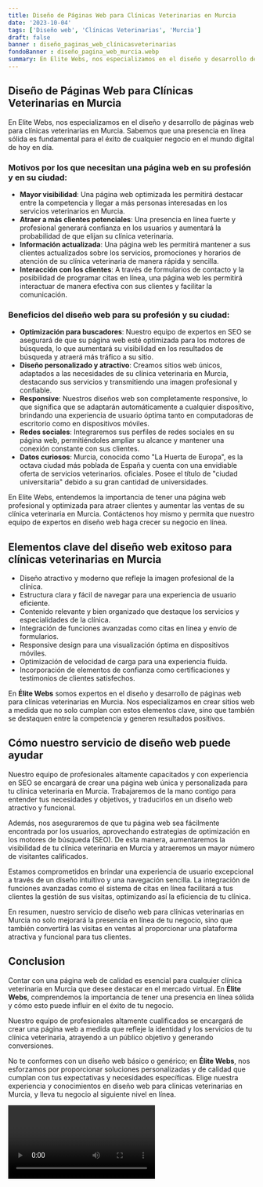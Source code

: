 ```yaml
---
title: Diseño de Páginas Web para Clínicas Veterinarias en Murcia
date: '2023-10-04'
tags: ['Diseño web', 'Clínicas Veterinarias', 'Murcia']
draft: false
banner : diseño_paginas_web_clínicasveterinarias
fondoBanner : diseño_pagina_web_murcia.webp
summary: En Elite Webs, nos especializamos en el diseño y desarrollo de páginas web para clínicas veterinarias en Murcia. Sabemos que una presencia en línea sólida es fundamental para el éxito de cualquier negocio en el mundo digital de hoy en día. 
---
```


## Diseño de Páginas Web para Clínicas Veterinarias en Murcia

En Elite Webs, nos especializamos en el diseño y desarrollo de páginas web para clínicas veterinarias en Murcia. Sabemos que una presencia en línea sólida es fundamental para el éxito de cualquier negocio en el mundo digital de hoy en día. 

### Motivos por los que necesitan una página web en su profesión y en su ciudad:

- **Mayor visibilidad**: Una página web optimizada les permitirá destacar entre la competencia y llegar a más personas interesadas en los servicios veterinarios en Murcia.
- **Atraer a más clientes potenciales**: Una presencia en línea fuerte y profesional generará confianza en los usuarios y aumentará la probabilidad de que elijan su clínica veterinaria.
- **Información actualizada**: Una página web les permitirá mantener a sus clientes actualizados sobre los servicios, promociones y horarios de atención de su clínica veterinaria de manera rápida y sencilla.
- **Interacción con los clientes**: A través de formularios de contacto y la posibilidad de programar citas en línea, una página web les permitirá interactuar de manera efectiva con sus clientes y facilitar la comunicación.

### Beneficios del diseño web para su profesión y su ciudad:

- **Optimización para buscadores**: Nuestro equipo de expertos en SEO se asegurará de que su página web esté optimizada para los motores de búsqueda, lo que aumentará su visibilidad en los resultados de búsqueda y atraerá más tráfico a su sitio.
- **Diseño personalizado y atractivo**: Creamos sitios web únicos, adaptados a las necesidades de su clínica veterinaria en Murcia, destacando sus servicios y transmitiendo una imagen profesional y confiable.
- **Responsive**: Nuestros diseños web son completamente responsive, lo que significa que se adaptarán automáticamente a cualquier dispositivo, brindando una experiencia de usuario óptima tanto en computadoras de escritorio como en dispositivos móviles.
- **Redes sociales**: Integraremos sus perfiles de redes sociales en su página web, permitiéndoles ampliar su alcance y mantener una conexión constante con sus clientes.
- **Datos curiosos**: Murcia, conocida como "La Huerta de Europa", es la octava ciudad más poblada de España y cuenta con una envidiable oferta de servicios veterinarios. oficiales. Posee el título de "ciudad universitaria" debido a su gran cantidad de universidades.

En Elite Webs, entendemos la importancia de tener una página web profesional y optimizada para atraer clientes y aumentar las ventas de su clínica veterinaria en Murcia. Contáctenos hoy mismo y permita que nuestro equipo de expertos en diseño web haga crecer su negocio en línea.

<GifSeo />

<Cta />

## Elementos clave del diseño web exitoso para clínicas veterinarias en Murcia

- Diseño atractivo y moderno que refleje la imagen profesional de la clínica.
- Estructura clara y fácil de navegar para una experiencia de usuario eficiente.
- Contenido relevante y bien organizado que destaque los servicios y especialidades de la clínica.
- Integración de funciones avanzadas como citas en línea y envío de formularios.
- Responsive design para una visualización óptima en dispositivos móviles.
- Optimización de velocidad de carga para una experiencia fluida.
- Incorporación de elementos de confianza como certificaciones y testimonios de clientes satisfechos.

En **Élite Webs** somos expertos en el diseño y desarrollo de páginas web para clínicas veterinarias en Murcia. Nos especializamos en crear sitios web a medida que no solo cumplan con estos elementos clave, sino que también se destaquen entre la competencia y generen resultados positivos.

## Cómo nuestro servicio de diseño web puede ayudar

Nuestro equipo de profesionales altamente capacitados y con experiencia en SEO se encargará de crear una página web única y personalizada para tu clínica veterinaria en Murcia. Trabajaremos de la mano contigo para entender tus necesidades y objetivos, y traducirlos en un diseño web atractivo y funcional.

Además, nos aseguraremos de que tu página web sea fácilmente encontrada por los usuarios, aprovechando estrategias de optimización en los motores de búsqueda (SEO). De esta manera, aumentaremos la visibilidad de tu clínica veterinaria en Murcia y atraeremos un mayor número de visitantes calificados.

Estamos comprometidos en brindar una experiencia de usuario excepcional a través de un diseño intuitivo y una navegación sencilla. La integración de funciones avanzadas como el sistema de citas en línea facilitará a tus clientes la gestión de sus visitas, optimizando así la eficiencia de tu clínica.

En resumen, nuestro servicio de diseño web para clínicas veterinarias en Murcia no solo mejorará la presencia en línea de tu negocio, sino que también convertirá las visitas en ventas al proporcionar una plataforma atractiva y funcional para tus clientes.

## Conclusion

Contar con una página web de calidad es esencial para cualquier clínica veterinaria en Murcia que desee destacar en el mercado virtual. En **Élite Webs**, comprendemos la importancia de tener una presencia en línea sólida y cómo esto puede influir en el éxito de tu negocio.

Nuestro equipo de profesionales altamente cualificados se encargará de crear una página web a medida que refleje la identidad y los servicios de tu clínica veterinaria, atrayendo a un público objetivo y generando conversiones.

No te conformes con un diseño web básico o genérico; en **Élite Webs**, nos esforzamos por proporcionar soluciones personalizadas y de calidad que cumplan con tus expectativas y necesidades específicas. Elige nuestra experiencia y conocimientos en diseño web para clínicas veterinarias en Murcia, y lleva tu negocio al siguiente nivel en línea.

<Video />

<CtaBot job='Clínicas Veterinarias' city='Murcia'/>

<Gmaps query='Murcia+españa+maps' />